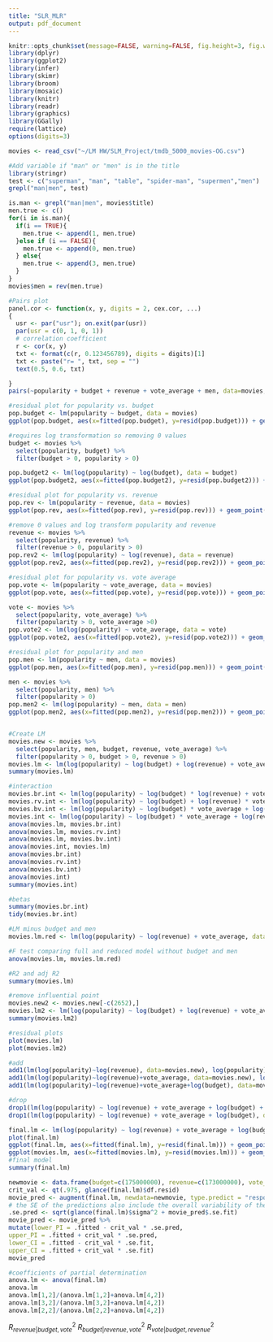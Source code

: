 ```yaml
---
title: "SLR_MLR"
output: pdf_document
---
```


```r
knitr::opts_chunk$set(message=FALSE, warning=FALSE, fig.height=3, fig.width=5, fig.align = "center")
library(dplyr)
library(ggplot2)
library(infer)
library(skimr)
library(broom)
library(mosaic)
library(knitr)
library(readr)
library(graphics)
library(GGally)
require(lattice)
options(digits=3)
```

```r
movies <- read_csv("~/LM HW/SLM_Project/tmdb_5000_movies-OG.csv")

#Add variable if "man" or "men" is in the title
library(stringr)
test <- c("superman", "man", "table", "spider-man", "supermen","men")
grepl("man|men", test)

is.man <- grepl("man|men", movies$title)
men.true <- c()
for(i in is.man){
  if(i == TRUE){
    men.true <- append(1, men.true)
  }else if (i == FALSE){
    men.true <- append(0, men.true)
  } else{
    men.true <- append(3, men.true)
  }
}
movies$men = rev(men.true)

#Pairs plot
panel.cor <- function(x, y, digits = 2, cex.cor, ...)
{
  usr <- par("usr"); on.exit(par(usr))
  par(usr = c(0, 1, 0, 1))
  # correlation coefficient
  r <- cor(x, y)
  txt <- format(c(r, 0.123456789), digits = digits)[1]
  txt <- paste("r= ", txt, sep = "")
  text(0.5, 0.6, txt)

}
pairs(~popularity + budget + revenue + vote_average + men, data=movies, lower.panel=panel.cor, pch=19)

#residual plot for popularity vs. budget
pop.budget <- lm(popularity ~ budget, data = movies)
ggplot(pop.budget, aes(x=fitted(pop.budget), y=resid(pop.budget))) + geom_point()

#requires log transformation so removing 0 values
budget <- movies %>%
  select(popularity, budget) %>%
  filter(budget > 0, popularity > 0)

pop.budget2 <- lm(log(popularity) ~ log(budget), data = budget)
ggplot(pop.budget2, aes(x=fitted(pop.budget2), y=resid(pop.budget2))) + geom_point()

#residual plot for popularity vs. revenue
pop.rev <- lm(popularity ~ revenue, data = movies)
ggplot(pop.rev, aes(x=fitted(pop.rev), y=resid(pop.rev))) + geom_point()

#remove 0 values and log transform popularity and revenue
revenue <- movies %>%
  select(popularity, revenue) %>%
  filter(revenue > 0, popularity > 0)
pop.rev2 <- lm(log(popularity) ~ log(revenue), data = revenue)
ggplot(pop.rev2, aes(x=fitted(pop.rev2), y=resid(pop.rev2))) + geom_point()

#residual plot for popularity vs. vote average
pop.vote <- lm(popularity ~ vote_average, data = movies)
ggplot(pop.vote, aes(x=fitted(pop.vote), y=resid(pop.vote))) + geom_point()

vote <- movies %>%
  select(popularity, vote_average) %>%
  filter(popularity > 0, vote_average >0)
pop.vote2 <- lm(log(popularity) ~ vote_average, data = vote)
ggplot(pop.vote2, aes(x=fitted(pop.vote2), y=resid(pop.vote2))) + geom_point()

#residual plot for popularity and men
pop.men <- lm(popularity ~ men, data = movies)
ggplot(pop.men, aes(x=fitted(pop.men), y=resid(pop.men))) + geom_point()

men <- movies %>%
  select(popularity, men) %>%
  filter(popularity > 0)
pop.men2 <- lm(log(popularity) ~ men, data = men)
ggplot(pop.men2, aes(x=fitted(pop.men2), y=resid(pop.men2))) + geom_point()


#Create LM
movies.new <- movies %>%
  select(popularity, men, budget, revenue, vote_average) %>%
  filter(popularity > 0, budget > 0, revenue > 0)
movies.lm <- lm(log(popularity) ~ log(budget) + log(revenue) + vote_average + men, data=movies.new)
summary(movies.lm)

#interaction
movies.br.int <- lm(log(popularity) ~ log(budget) * log(revenue) + vote_average + men, data=movies.new)
movies.rv.int <- lm(log(popularity) ~ log(budget) + log(revenue) * vote_average + men, data=movies.new)
movies.bv.int <- lm(log(popularity) ~ log(budget) * vote_average + log(revenue) + men, data=movies.new)
movies.int <- lm(log(popularity) ~ log(budget) * vote_average + log(revenue)*log(budget) + men, data=movies.new)
anova(movies.lm, movies.br.int)
anova(movies.lm, movies.rv.int)
anova(movies.lm, movies.bv.int)
anova(movies.int, movies.lm)
anova(movies.br.int)
anova(movies.rv.int)
anova(movies.bv.int)
anova(movies.int)
summary(movies.int)

#betas
summary(movies.br.int)
tidy(movies.br.int)

#LM minus budget and men 
movies.lm.red <- lm(log(popularity) ~ log(revenue) + vote_average, data=movies.new)

#F test comparing full and reduced model without budget and men
anova(movies.lm, movies.lm.red)

#R2 and adj R2
summary(movies.lm)

#remove influential point
movies.new2 <- movies.new[-c(2652),]
movies.lm2 <- lm(log(popularity) ~ log(budget) + log(revenue) + vote_average + men, data=movies.new2)
summary(movies.lm2)

#residual plots
plot(movies.lm)
plot(movies.lm2)

#add 
add1(lm(log(popularity)~log(revenue), data=movies.new), log(popularity) ~ log(revenue) + vote_average + log(budget) + men, test="F")
add1(lm(log(popularity)~log(revenue)+vote_average, data=movies.new), log(popularity) ~ log(revenue) + vote_average + log(budget) + men, test="F")
add1(lm(log(popularity)~log(revenue)+vote_average+log(budget), data=movies.new), log(popularity) ~ log(revenue) + vote_average + log(budget) + men, test="F")

#drop 
drop1(lm(log(popularity) ~ log(revenue) + vote_average + log(budget) + men, data=movies.new), test="F")
drop1(lm(log(popularity) ~ log(revenue) + vote_average + log(budget), data=movies.new), test="F")

final.lm <- lm(log(popularity) ~ log(revenue) + vote_average + log(budget), data=movies.new)
plot(final.lm)
ggplot(final.lm, aes(x=fitted(final.lm), y=resid(final.lm))) + geom_point() + xlab("fitted popularity") + ylab("residuals")
ggplot(movies.lm, aes(x=fitted(movies.lm), y=resid(movies.lm))) + geom_point() + xlab("fitted popularity") + ylab("residuals")
#final model
summary(final.lm)

newmovie <- data.frame(budget=c(175000000), revenue=c(173000000), vote_average=c(5.3))
crit_val <- qt(.975, glance(final.lm)$df.resid)
movie_pred <- augment(final.lm, newdata=newmovie, type.predict = "response")
# the SE of the predictions also include the overall variability of the model
.se.pred <- sqrt(glance(final.lm)$sigma^2 + movie_pred$.se.fit)
movie_pred <- movie_pred %>%
mutate(lower_PI = .fitted - crit_val * .se.pred,
upper_PI = .fitted + crit_val * .se.pred,
lower_CI = .fitted - crit_val * .se.fit,
upper_CI = .fitted + crit_val * .se.fit)
movie_pred

#coefficients of partial determination
anova.lm <- anova(final.lm)
anova.lm
anova.lm[1,2]/(anova.lm[1,2]+anova.lm[4,2])
anova.lm[3,2]/(anova.lm[3,2]+anova.lm[4,2])
anova.lm[2,2]/(anova.lm[2,2]+anova.lm[4,2])
```
$R^2_{revenue|budget, vote}$
$R^2_{budget|revenue, vote}$
$R^2_{vote|budget, revenue}$
